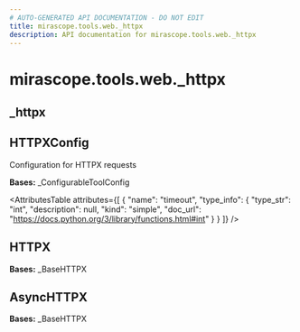 ```yaml
---
# AUTO-GENERATED API DOCUMENTATION - DO NOT EDIT
title: mirascope.tools.web._httpx
description: API documentation for mirascope.tools.web._httpx
---
```


# mirascope.tools.web._httpx

## <ApiType type="Module" module="mirascope.tools.web._httpx" path="tools/web/httpx" symbolName="_httpx" /> _httpx

## <ApiType type="Class" module="mirascope.tools.web._httpx" path="tools/web/httpx" symbolName="HTTPXConfig" /> HTTPXConfig

Configuration for HTTPX requests

**Bases:** _ConfigurableToolConfig

<AttributesTable
  attributes={[
  {
    "name": "timeout",
    "type_info": {
      "type_str": "int",
      "description": null,
      "kind": "simple",
      "doc_url": "https://docs.python.org/3/library/functions.html#int"
    }
  }
]}
/>


## <ApiType type="Class" module="mirascope.tools.web._httpx" path="tools/web/httpx" symbolName="HTTPX" /> HTTPX

**Bases:** _BaseHTTPX


## <ApiType type="Class" module="mirascope.tools.web._httpx" path="tools/web/httpx" symbolName="AsyncHTTPX" /> AsyncHTTPX

**Bases:** _BaseHTTPX



